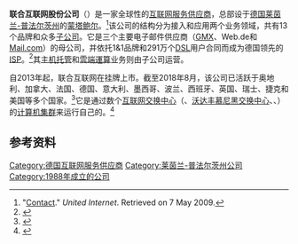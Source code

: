 {{Infobox company
| name             = 联合互联网股份公司
| logo             = UnitedInternet logo.svg
| logo_size        = 230px
| type             = 股份有限公司
| traded_as       = {{FWB|UTDI}}
| predecessor      = 1&1 EDV-Marketing GmbH
| foundation       = {{Start date|1988}}
| location         = {{GER}}[[蒙塔鲍尔|蒙塔鲍尔]]
| area_served      = 
| key_people       = 
| industry         = [[电信|电信]]
| services         = [[互联网服务供应商|ISP]]、[[網頁寄存服務|主机托管]]、[[webmail|webmail]]
| revenue          = €51.31亿<small>（2018年）</small><ref name="AR2018">{{cite web |url=https://www.united-internet.de/uploads/tx_unitedinternetpublication/United_Internet_AR_2018_01.pdf |title=Annual Report 2018 |accessdate=6 June 2019 |publisher=United Internet}}</ref>
| operating_income = €8.11亿<small>（2018年）</small><ref name="AR2018" />
| net_income       = €5.554亿<small>（2018年）</small><ref name="AR2018" />
| assets           = €81.74亿 <small>（2018年）</small><ref name="AR2018" />
| equity           = €45.22亿 <small>（2018年）</small><ref name="AR2018" />
| num_employees    = 9093人 <small>（2018年）</small><ref name="AR2018" />
| divisions        = 
| subsid           = 
| homepage         = {{URL|http://www.united-internet.com}}
}}
'''联合互联网股份公司'''（{{lang-de|United Internet AG}}）是一家全球性的[[互联网服务供应商|互联网服务供应商]]，总部设于[[德国|德国]][[莱茵兰-普法尔茨州|莱茵兰-普法尔茨州]]的[[蒙塔鲍尔|蒙塔鲍尔]]。<ref>"[http://www.unitedinternet.de/xml/ui/ImprintHeadquarter;jsessionid=8632FD1C3BFCBED06E9C65D3C595C652.TC91b?__frame=_top&__lf=Static Contact]{{dead link|date=July 2016|bot=InternetArchiveBot|fix-attempted=yes}}." ''United Internet''. Retrieved on 7 May 2009.</ref>该公司的结构分为接入和应用两个业务领域，共有13个品牌和众多[[子公司|子公司]]。它是三个主要电子邮件供应商（[[GMX|GMX]]、Web.de和[[Mail.com|Mail.com]]）的母公司，并依托1&1品牌和291万个[[数字用户线路|DSL]]用户合同而成为德国领先的[[互联网服务供应商|ISP]]。<ref>{{cite web | url = http://www.telecompaper.com/news/article.aspx?cid=662783 | title = Telefonica O2 eyes Hansenet, United Internet - report | accessdate = 2008-03-24}}</ref>其[[網頁寄存服務|主机托管]]和[[雲端運算|雲端運算]]业务则由子公司{{ld|1&1伊奥诺斯|1&1 Ionos}}运营。

自2013年起，联合互联网在{{le|TecDAX|TecDAX}}挂牌上市。截至2018年8月，该公司已活跃于奥地利、加拿大、法国、德国、意大利、墨西哥、波兰、西班牙、英国、瑞士、捷克和美国等多个国家。<ref>{{cite web | url = https://www.1and1.com/History?__lf=Static | title = From past to present |publisher=1&1| accessdate=2014-02-23}}</ref>它是通过数个[[互联网交换中心|互联网交换中心]]（{{ld|德国商用互联网交换中心|DE-CIX}}、[[沃达丰|沃达丰慕尼黑交换中心]]、{{le|阿姆斯特丹互联网交换中心|Amsterdam Internet Exchange}}、{{le|伦敦互联网交换中心|London Internet Exchange}}）的[[计算机集群|计算机集群]]来运行自己的{{le|互联网主干|Internet backbone}}。<ref>{{cite web | url = http://www.webhostingtalk.com/news/web-hosting-provider-11-internet-enlists-foundrys-netiron-xmr-multi-services/ | title = Web Hosting Provider, 1&1 Internet, Enlists Foundry's NetIron XMR Multi-Services | accessdate=2009-03-24}}</ref>

== 参考资料 ==
{{reflist}}

[[Category:德国互联网服务供应商|Category:德国互联网服务供应商]]
[[Category:莱茵兰-普法尔茨州公司|Category:莱茵兰-普法尔茨州公司]]
[[Category:1988年成立的公司|Category:1988年成立的公司]]